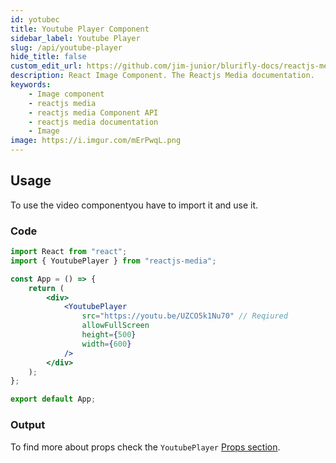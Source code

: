 ```yaml
---
id: yotubec
title: Youtube Player Component
sidebar_label: Youtube Player
slug: /api/youtube-player
hide_title: false
custom_edit_url: https://github.com/jim-junior/blurifly-docs/reactjs-media/youtubec.mdx
description: React Image Component. The Reactjs Media documentation.
keywords:
    - Image component
    - reactjs media
    - reactjs media Component API
    - reactjs media documentation
    - Image
image: https://i.imgur.com/mErPwqL.png
---
```



## Usage

To use the video componentyou have to import it and use it.

### Code

```jsx
import React from "react";
import { YoutubePlayer } from "reactjs-media";

const App = () => {
	return (
		<div>
			<YoutubePlayer
				src="https://youtu.be/UZCO5k1Nu70" // Reqiured
				allowFullScreen
				height={500}
				width={600}
			/>
		</div>
	);
};

export default App;
```

### Output

<YoutubePlayer
	src="https://youtu.be/UZCO5k1Nu70"
	allowFullScreen
	height={500}
	width={600}
/>

To find more about props check the `YoutubePlayer` [Props section](youtubep.mdx).
